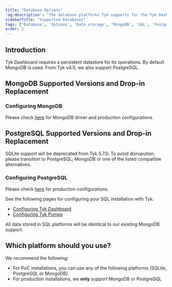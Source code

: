 ```yaml
---
title: "Database Options"
'og:description': "The database platforms Tyk supports for the Tyk Dashboard"
sidebarTitle: "Supported Databases"
tags: ['Database', 'Options', 'Data storage', 'MongoDB', 'SQL', 'PostgreSQL', 'Dashboard']
order: 2
---
```



## Introduction
Tyk Dashboard requires a persistent datastore for its operations. By default MongoDB is used. From Tyk v4.0, we also support PostgreSQL. 

## MongoDB Supported Versions and Drop-in Replacement

<MongodbVersionsInclude/>

### Configuring MongoDB

Please check [here](/planning-for-production/database-settings/mongodb.md) for MongoDB driver and production configurations.

## PostgreSQL Supported Versions and Drop-in Replacement

<SqlVersionsInclude/>


<Note>
SQLite support will be deprecated from Tyk 5.7.0. To avoid disrupution, please transition to PostgreSQL, MongoDB or one of the listed compatible alternatives.
</Note>


### Configuring PostgreSQL

Please check [here](/planning-for-production/database-settings/postgresql.md) for production configurations.

See the following pages for configuring your SQL installation with Tyk:

* [Configuring Tyk Dashboard](/content/planning-for-production/database-settings/postgresql.md)
* [Configuring Tyk Pumps](/content/planning-for-production/database-settings/postgresql.md)

All data stored in SQL platforms will be identical to our existing MongoDB support.

## Which platform should you use?

We recommend the following:

* For PoC installations, you can use any of the following platforms (SQLite, PostgreSQL or MongoDB).
* For production installations, we **only** support MongoDB or PostgreSQL

